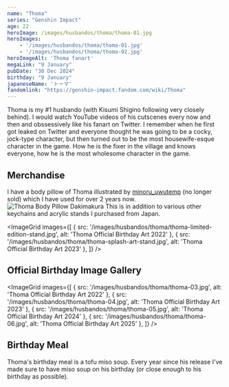 ```yaml
---
name: "Thoma"
series: "Genshin Impact"
age: 22
heroImage: /images/husbandos/thoma/thoma-01.jpg
heroImages: 
    - '/images/husbandos/thoma/thoma-01.jpg'
    - '/images/husbandos/thoma/thoma-02.jpg'
heroImageAlt: 'Thoma fanart'
megaLink: "9 January"
pubDate: "30 Dec 2024"
birthday: "9 January"
japaneseName: 'トーマ'
fandomlink: "https://genshin-impact.fandom.com/wiki/Thoma"
---
```

Thoma is my #1 husbando (with Kisumi Shigino following very closely behind). I would watch YouTube videos of his cutscenes every now and then and obssessively like his fanart on Twitter. I remember when he first got leaked on Twitter and everyone thought he was going to be a cocky, jock-type character, but then turned out to be the most housewife-esque character in the game. How he is the fixer in the village and knows everyone, how he is the most wholesome character in the game.


<YouTube id="https://www.youtube.com/watch?v=vlRJFDQFAA4" />

## Merchandise
I have a body pillow of Thoma illustrated by <a href="https://linktr.ee/minoru_uwutemp">minoru_uwutemp</a> (no longer sold) which I have used for over 2 years now. 
![Thoma Body Pillow Dakimakura](/images/husbandos/thoma/thoma-daki.jpg)
This is in addition to various other keychains and acrylic stands I purchased from Japan. 


<ImageGrid images={[
  { src: '/images/husbandos/thoma/thoma-limited-edition-stand.jpg', alt: 'Thoma Official Birthday Art 2022' },
  { src: '/images/husbandos/thoma/thoma-splash-art-stand.jpg', alt: 'Thoma Official Birthday Art 2023' },
]} />

## Official Birthday Image Gallery

<ImageGrid images={[
  { src: '/images/husbandos/thoma/thoma-03.jpg', alt: 'Thoma Official Birthday Art 2022' },
  { src: '/images/husbandos/thoma/thoma-04.jpg', alt: 'Thoma Official Birthday Art 2023' },
  { src: '/images/husbandos/thoma/thoma-05.jpg', alt: 'Thoma Official Birthday Art 2024' },
  { src: '/images/husbandos/thoma/thoma-06.jpg', alt: 'Thoma Official Birthday Art 2025' },
]} />

## Birthday Meal 
Thoma's birthday meal is a tofu miso soup. Every year since his release I've made sure to have miso soup on his birthday (or close enough to his birthday as possible). 